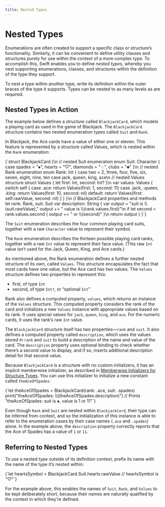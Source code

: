 ```yaml
---
title: Nested Types
---
```



# Nested Types

Enumerations are often created to support a specific class or structure’s functionality. Similarly, it can be convenient to define utility classes and structures purely for use within the context of a more complex type. To accomplish this, Swift enables you to define _nested types_, whereby you nest supporting enumerations, classes, and structures within the definition of the type they support.

To nest a type within another type, write its definition within the outer braces of the type it supports. Types can be nested to as many levels as are required.

## Nested Types in Action

The example below defines a structure called `BlackjackCard`, which models a playing card as used in the game of Blackjack. The `BlackjackCard` structure contains two nested enumeration types called `Suit` and `Rank`.

In Blackjack, the Ace cards have a value of either one or eleven. This feature is represented by a structure called Values, which is nested within the `Rank` enumeration:

<CodeSnippet>
  {`struct BlackjackCard {\n
    // nested Suit enumeration
    enum Suit: Character {
        case spades = "♠", hearts = "♡", diamonds = "♢", clubs = "♣"
    }\n
    // nested Rank enumeration
    enum Rank: Int {
        case two = 2, three, four, five, six, seven, eight, nine, ten
        case jack, queen, king, ace\n
        // nested Values structure
        struct Values {
            let first: Int, second: Int?
        }\n
        var values: Values {
            switch self {
            case .ace:
                return Values(first: 1, second: 11)
            case .jack, .queen, .king:
                return Values(first: 10, second: nil)
            default:
                return Values(first: self.rawValue, second: nil)
            }
        }
    }\n
    // BlackjackCard properties and methods
    let rank: Rank, suit: Suit
    var description: String {
        var output = "suit is \\(suit.rawValue),"
        output += " value is \\(rank.values.first)"\n
        if let second = rank.values.second {
            output += " or \\(second)"
        }\n
        return output
    }
}`}
</CodeSnippet>

The `Suit` enumeration describes the four common playing card suits, together with
a raw `Character` value to represent their symbol.

The `Rank` enumeration describes the thirteen possible playing card ranks, together with a raw `Int` value to represent their face value. (This raw `Int` value isn’t used for the Jack, Queen, King, and Ace cards.)

As mentioned above, the Rank enumeration defines a further nested structure of its own, called `Values`. This structure encapsulates the fact that most cards have one value, but the Ace card has two values. The `Values` structure defines two properties to represent this:

- first, of type `Int`
- second, of type `Int?`, or “optional `Int`”

Rank also defines a computed property, `values`, which returns an instance of the `Values` structure. This computed property considers the rank of the card and initializes a new `Values` instance with appropriate values based on its rank. It uses special values for `jack`, `queen`, `king`, and `ace`. For the numeric cards, it uses the rank’s raw `Int` value.

The `BlackjackCard` structure itself has two properties—`rank` and `suit`. It also defines a computed property called `description`, which uses the values stored in `rank` and `suit` to build a description of the name and value of the card. The `description` property uses optional binding to check whether there’s a second value to display, and if so, inserts additional description detail for that second value.

Because `BlackjackCard` is a structure with no custom initializers, it has an implicit memberwise initializer, as described in [Memberwise Initializers for Structure Types](./initialization). You can use this initializer to initialize a new constant called `theAceOfSpades`:

<CodeSnippet>
  {`let theAceOfSpades = BlackjackCard(rank: .ace, suit: .spades)
print("theAceOfSpades: \\(theAceOfSpades.description)")
// Prints "theAceOfSpades: suit is ♠, value is 1 or 11"`}
</CodeSnippet>

Even though `Rank` and `Suit` are nested within `BlackjackCard`, their type can be inferred from context, and so the initialization of this instance is able to refer to the enumeration cases by their case names (`.ace` and `.spades`) alone. In the example above, the `description` property correctly reports that the Ace of Spades has a value of `1` or `11`.

## Referring to Nested Types

To use a nested type outside of its definition context, prefix its name with the name of the type it’s nested within:

<CodeSnippet>
  {`let heartsSymbol = BlackjackCard.Suit.hearts.rawValue
// heartsSymbol is "♡"`}
</CodeSnippet>

For the example above, this enables the names of `Suit`, `Rank`, and `Values` to be kept deliberately short, because their names are naturally qualified by the context in which they’re defined.
